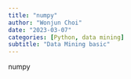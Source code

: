 ```yaml
---
title: "numpy"
author: "Wonjun Choi"
date: "2023-03-07"
categories: [Python, data mining]
subtitle: "Data Mining basic"
---
```


numpy